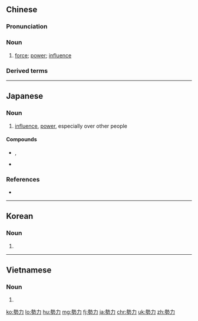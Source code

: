 {{also|势力}}
==Chinese==
{{zh-forms|s=势力}}

===Pronunciation===
{{zh-pron
|m=shìlì,tl=y
|ma=y
|c=sai3 lik6
|h=pfs=sṳ-li̍t
|mn=qz:sè-lia̍k/tw,xm:sè-le̍k/twvk,zz:sì-le̍k
|w=2sr liq
|cat=n
}}

===Noun===
{{zh-noun}}

# [[force]]; [[power]]; [[influence]]
#: {{zh-x|壯大 勢力|to expand one's forces}}
#: {{zh-x|勢力 範圍|sphere of influence}}

===Derived terms===
{{zh-der|勢力範圍}}

{{zh-cat|Intermediate}}

----

==Japanese==
{{ja-kanjitab|せい|りょく|yomi=on}}

===Noun===
{{ja-noun|せいりょく}}

# [[influence]], [[power]], especially over other people

====Compounds====
* {{ja-r|勢力圏|せいりょくけん}}, {{ja-r|勢力範囲|せいりょく はんい|gloss=sphere of influence}}
* {{ja-r|勢力均衡|せいりょく きんこう|gloss=balance of power}}

===References===
* {{R:Shogakukan}}

----

==Korean==
{{ko-hanjatab}}

===Noun===
{{ko-noun|hj|hangeul=세력}}

# {{hanja form of|세력|[[influence]], [[power]]}}

----

==Vietnamese==
{{vi-hantutab}}

===Noun===
{{vi-hantu}}

# {{han tu form of|thế lực|[[influence]], [[power]]}}

[[ko:勢力]]
[[lo:勢力]]
[[hu:勢力]]
[[mg:勢力]]
[[fj:勢力]]
[[ja:勢力]]
[[chr:勢力]]
[[uk:勢力]]
[[zh:勢力]]
